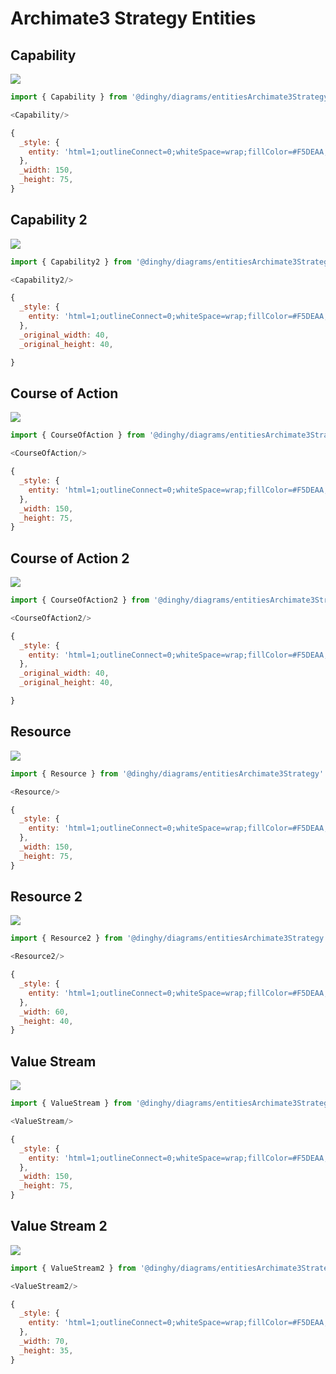 
# Archimate3 Strategy Entities


## Capability

<Tabs>
  <TabItem value="Preview">

![](./capability.png#drawio)

  </TabItem>
  <TabItem value="Usage">
    
```js
import { Capability } from '@dinghy/diagrams/entitiesArchimate3Strategy'

<Capability/>
```

  </TabItem>
  <TabItem value="Definition">
    
```js
{
  _style: {
    entity: 'html=1;outlineConnect=0;whiteSpace=wrap;fillColor=#F5DEAA;shape=mxgraph.archimate3.application;appType=capability;archiType=rounded;',
  },
  _width: 150,
  _height: 75,
}
```

  </TabItem>
</Tabs>


## Capability 2

<Tabs>
  <TabItem value="Preview">

![](./capability-2.png#drawio)

  </TabItem>
  <TabItem value="Usage">
    
```js
import { Capability2 } from '@dinghy/diagrams/entitiesArchimate3Strategy'

<Capability2/>
```

  </TabItem>
  <TabItem value="Definition">
    
```js
{
  _style: {
    entity: 'html=1;outlineConnect=0;whiteSpace=wrap;fillColor=#F5DEAA;shape=mxgraph.archimate3.capability;',
  },
  _original_width: 40,
  _original_height: 40,

}
```

  </TabItem>
</Tabs>


## Course of Action

<Tabs>
  <TabItem value="Preview">

![](./course-of-action.png#drawio)

  </TabItem>
  <TabItem value="Usage">
    
```js
import { CourseOfAction } from '@dinghy/diagrams/entitiesArchimate3Strategy'

<CourseOfAction/>
```

  </TabItem>
  <TabItem value="Definition">
    
```js
{
  _style: {
    entity: 'html=1;outlineConnect=0;whiteSpace=wrap;fillColor=#F5DEAA;shape=mxgraph.archimate3.application;appType=course;archiType=rounded;',
  },
  _width: 150,
  _height: 75,
}
```

  </TabItem>
</Tabs>


## Course of Action 2

<Tabs>
  <TabItem value="Preview">

![](./course-of-action-2.png#drawio)

  </TabItem>
  <TabItem value="Usage">
    
```js
import { CourseOfAction2 } from '@dinghy/diagrams/entitiesArchimate3Strategy'

<CourseOfAction2/>
```

  </TabItem>
  <TabItem value="Definition">
    
```js
{
  _style: {
    entity: 'html=1;outlineConnect=0;whiteSpace=wrap;fillColor=#F5DEAA;shape=mxgraph.archimate3.course;',
  },
  _original_width: 40,
  _original_height: 40,

}
```

  </TabItem>
</Tabs>


## Resource

<Tabs>
  <TabItem value="Preview">

![](./resource.png#drawio)

  </TabItem>
  <TabItem value="Usage">
    
```js
import { Resource } from '@dinghy/diagrams/entitiesArchimate3Strategy'

<Resource/>
```

  </TabItem>
  <TabItem value="Definition">
    
```js
{
  _style: {
    entity: 'html=1;outlineConnect=0;whiteSpace=wrap;fillColor=#F5DEAA;shape=mxgraph.archimate3.application;appType=resource;archiType=square;',
  },
  _width: 150,
  _height: 75,
}
```

  </TabItem>
</Tabs>


## Resource 2

<Tabs>
  <TabItem value="Preview">

![](./resource-2.png#drawio)

  </TabItem>
  <TabItem value="Usage">
    
```js
import { Resource2 } from '@dinghy/diagrams/entitiesArchimate3Strategy'

<Resource2/>
```

  </TabItem>
  <TabItem value="Definition">
    
```js
{
  _style: {
    entity: 'html=1;outlineConnect=0;whiteSpace=wrap;fillColor=#F5DEAA;shape=mxgraph.archimate3.resource;',
  },
  _width: 60,
  _height: 40,
}
```

  </TabItem>
</Tabs>


## Value Stream

<Tabs>
  <TabItem value="Preview">

![](./value-stream.png#drawio)

  </TabItem>
  <TabItem value="Usage">
    
```js
import { ValueStream } from '@dinghy/diagrams/entitiesArchimate3Strategy'

<ValueStream/>
```

  </TabItem>
  <TabItem value="Definition">
    
```js
{
  _style: {
    entity: 'html=1;outlineConnect=0;whiteSpace=wrap;fillColor=#F5DEAA;shape=mxgraph.archimate3.application;appType=valueStream;archiType=rounded;',
  },
  _width: 150,
  _height: 75,
}
```

  </TabItem>
</Tabs>


## Value Stream 2

<Tabs>
  <TabItem value="Preview">

![](./value-stream-2.png#drawio)

  </TabItem>
  <TabItem value="Usage">
    
```js
import { ValueStream2 } from '@dinghy/diagrams/entitiesArchimate3Strategy'

<ValueStream2/>
```

  </TabItem>
  <TabItem value="Definition">
    
```js
{
  _style: {
    entity: 'html=1;outlineConnect=0;whiteSpace=wrap;fillColor=#F5DEAA;shape=mxgraph.archimate3.valueStream;',
  },
  _width: 70,
  _height: 35,
}
```

  </TabItem>
</Tabs>

